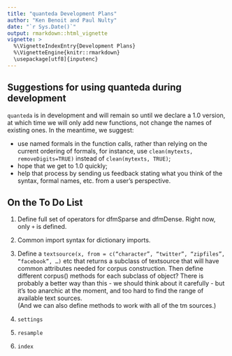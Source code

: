 ```yaml
---
title: "quanteda Development Plans"
author: "Ken Benoit and Paul Nulty"
date: "`r Sys.Date()`"
output: rmarkdown::html_vignette
vignette: >
  %\VignetteIndexEntry{Development Plans}
  %\VignetteEngine{knitr::rmarkdown}
  \usepackage[utf8]{inputenc}
---
```


## Suggestions for using quanteda during development

`quanteda` is in development and will remain so until we declare a 1.0 version, at which time we will only add new functions, not change the names of 
existing ones.  In the meantime, we suggest:

-   use named formals in the function calls, rather than relying on the current ordering of formals,
    for instance, use `clean(mytexts, removeDigits=TRUE)` instead of `clean(mytexts, TRUE)`;
-   hope that we get to 1.0 quickly;
-   help that process by sending us feedback stating what you think of the syntax, formal names, etc. from a user's perspective.

## On the To Do List

1.  Define full set of operators for dfmSparse and dfmDense.  Right now, only `+` is defined.

3.  Common import syntax for dictionary imports.

4.  Define a `textsource(x, from = c(“character”, “twitter”, “zipfiles”, “facebook”, …)` etc that returns a subclass of 
textsource that will have common attributes needed for corpus construction.  Then define different corpus() methods for 
each subclass of object?  There is probably a better way than this - we should think about it carefully - 
but it’s too anarchic at the moment, and too hard to find the range of available text sources.  
(And we can also define methods to work with all of the tm sources.)

8.  `settings`

9.  `resample`

10. `index`



